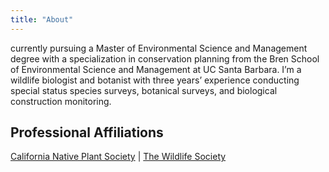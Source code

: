 ```yaml
---
title: "About"
---
```


currently pursuing a Master of Environmental Science and Management degree with a specialization in conservation planning from the Bren School of Environmental Science and Management at UC Santa Barbara. I'm a wildlife biologist and botanist with three years’ experience conducting special status species surveys, botanical surveys, and biological construction monitoring.

## Professional Affiliations

[California Native Plant Society](https://www.cnps.org/) \| [The Wildlife Society](https://wildlife.org/cali-centralcoast/)
